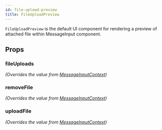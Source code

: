 ```yaml
---
id: file-upload-preview
title: FileUploadPreview
---
```



`FileUploadPreview` is the default UI component for rendering a preview of attached file within MessageInput component.

## Props

### fileUploads

_(Overrides the value from [MessageInputContext](../../contexts/message-input-context))_

<FileUploads />

### removeFile

_(Overrides the value from [MessageInputContext](../../contexts/message-input-context))_

<RemoveFile />

### uploadFile

_(Overrides the value from [MessageInputContext](../../contexts/message-input-context))_

<UploadFile />
